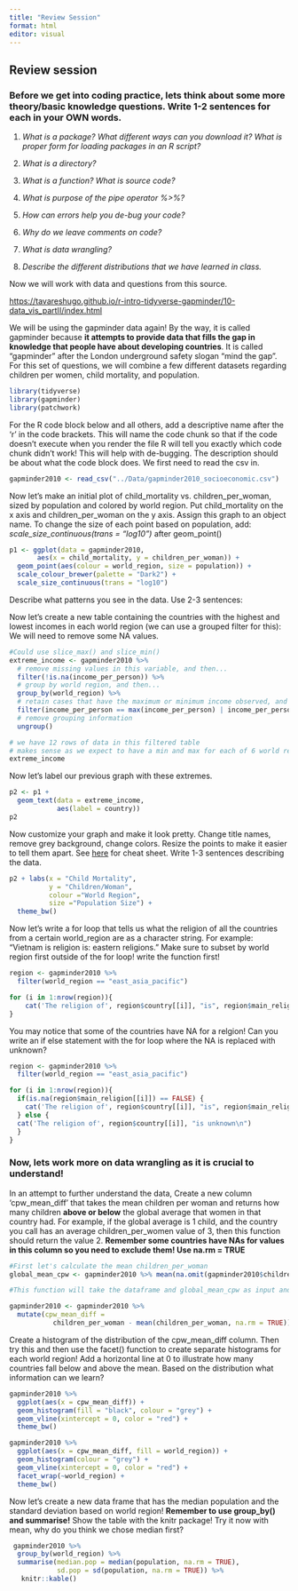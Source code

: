 ```yaml
---
title: "Review Session"
format: html
editor: visual
---
```


## Review session

### Before we get into coding practice, lets think about some more theory/basic knowledge questions. Write 1-2 sentences for each in your OWN words.

1.  *What is a package? What different ways can you download it? What is proper form for loading packages in an R script?*

2.  *What is a directory?*

3.  *What is a function? What is source code?*

4.  *What is purpose of the pipe operator %\>%?*

5.  *How can errors help you de-bug your code?*

6.  *Why do we leave comments on code?*

7.  *What is data wrangling?*

8.  *Describe the different distributions that we have learned in class.*

Now we will work with data and questions from this source.

<https://tavareshugo.github.io/r-intro-tidyverse-gapminder/10-data_vis_partII/index.html>

We will be using the gapminder data again! By the way, it is called gapminder because **it attempts to provide data that fills the gap in knowledge that people have about developing countries**. It is called "gapminder" after the London underground safety slogan "mind the gap". For this set of questions, we will combine a few different datasets regarding children per women, child mortality, and population.

```r
library(tidyverse)
library(gapminder)
library(patchwork)
```

For the R code block below and all others, add a descriptive name after the 'r' in the code brackets. This will name the code chunk so that if the code doesn't execute when you render the file R will tell you exactly which code chunk didn't work! This will help with de-bugging. The description should be about what the code block does. We first need to read the csv in.

```r

gapminder2010 <- read_csv("../Data/gapminder2010_socioeconomic.csv")
```

Now let's make an initial plot of child_mortality vs. children_per_woman, sized by population and colored by world region. Put child_mortality on the x axis and children_per_woman on the y axis. Assign this graph to an object name. To change the size of each point based on population, add: *scale_size_continuous(trans = "log10")* after geom_point()

```r
p1 <- ggplot(data = gapminder2010, 
       aes(x = child_mortality, y = children_per_woman)) +
  geom_point(aes(colour = world_region, size = population)) +
  scale_colour_brewer(palette = "Dark2") +
  scale_size_continuous(trans = "log10")

```

Describe what patterns you see in the data. Use 2-3 sentences:

Now let’s create a new table containing the countries with the highest and lowest incomes in each world region (we can use a grouped filter for this): We will need to remove some NA values.

```r
#Could use slice_max() and slice_min()
extreme_income <- gapminder2010 %>% 
  # remove missing values in this variable, and then...
  filter(!is.na(income_per_person)) %>% 
  # group by world region, and then...
  group_by(world_region) %>% 
  # retain cases that have the maximum or minimum income observed, and then...
  filter(income_per_person == max(income_per_person) | income_per_person == min(income_per_person)) %>% 
  # remove grouping information
  ungroup()

# we have 12 rows of data in this filtered table
# makes sense as we expect to have a min and max for each of 6 world regions
extreme_income
```

Now let's label our previous graph with these extremes.

```r
p2 <- p1 + 
  geom_text(data = extreme_income,
            aes(label = country))
p2
```

Now customize your graph and make it look pretty. Change title names, remove grey background, change colors. Resize the points to make it easier to tell them apart. See [here](https://www.maths.usyd.edu.au/u/UG/SM/STAT3022/r/current/Misc/data-visualization-2.1.pdf) for cheat sheet. Write 1-3 sentences describing the data.

```r
p2 + labs(x = "Child Mortality", 
          y = "Children/Woman",
          colour ="World Region", 
          size ="Population Size") +
  theme_bw()
```

Now let's write a for loop that tells us what the religion of all the countries from a certain world_region are as a character string. For example: "Vietnam is religion is: eastern religions." Make sure to subset by world region first outside of the for loop! write the function first!

```r
region <- gapminder2010 %>%
  filter(world_region == "east_asia_pacific")

for (i in 1:nrow(region)){
    cat('The religion of', region$country[[i]], "is", region$main_religion[[i]], '\n')
} 
```

You may notice that some of the countries have NA for a relgion! Can you write an if else statement with the for loop where the NA is replaced with unknown?

```r
region <- gapminder2010 %>%
  filter(world_region == "east_asia_pacific")

for (i in 1:nrow(region)){
  if(is.na(region$main_religion[[i]]) == FALSE) {
    cat('The religion of', region$country[[i]], "is", region$main_religion[[i]], '\n')
  } else {
  cat('The religion of', region$country[[i]], "is unknown\n")
  }
}
```

### Now, lets work more on data wrangling as it is crucial to understand!

In an attempt to further understand the data, Create a new column 'cpw_mean_diff' that takes the mean children per woman and returns how many children **above or below** the global average that women in that country had. For example, if the global average is 1 child, and the country you call has an average children_per_women value of 3, then this function should return the value 2. **Remember some countries have NAs for values in this column so you need to exclude them! Use na.rm = TRUE**

```r
#First let's calculate the mean children_per_woman
global_mean_cpw <- gapminder2010 %>% mean(na.omit(gapminder2010$children_per_woman))

#This function will take the dataframe and global_mean_cpw as input and return a new column of the data set of how many additional children woman have

gapminder2010 <- gapminder2010 %>%
  mutate(cpw_mean_diff = 
           children_per_woman - mean(children_per_woman, na.rm = TRUE))

```

Create a histogram of the distribution of the cpw_mean_diff column. Then try this and then use the facet() function to create separate histograms for each world region! Add a horizontal line at 0 to illustrate how many countries fall below and above the mean. Based on the distribution what information can we learn?

```r
gapminder2010 %>%
  ggplot(aes(x = cpw_mean_diff)) + 
  geom_histogram(fill = "black", colour = "grey") +
  geom_vline(xintercept = 0, color = "red") + 
  theme_bw()
```

```r
gapminder2010 %>%
  ggplot(aes(x = cpw_mean_diff, fill = world_region)) + 
  geom_histogram(colour = "grey") +
  geom_vline(xintercept = 0, color = "red") +
  facet_wrap(~world_region) +
  theme_bw()
```

Now let's create a new data frame that has the median population and the standard deviation based on world region! **Remember to use group_by() and summarise!** Show the table with the knitr package! Try it now with mean, why do you think we chose median first?

```r
 gapminder2010 %>%
  group_by(world_region) %>%
  summarise(median.pop = median(population, na.rm = TRUE),
            sd.pop = sd(population, na.rm = TRUE)) %>%
   knitr::kable()
```

